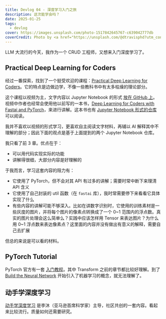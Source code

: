 ```yaml
---
title: Devlog 04 - 深度学习入门之旅
description: 这次能学会吗？
date: 2025-01-25
tags:
  - devlog
cover: https://images.unsplash.com/photo-1517842645767-c639042777db
coverCredit: Photo by <a href="https://unsplash.com/@dtravisphd?utm_content=creditCopyText&utm_medium=referral&utm_source=unsplash">David Travis</a> on <a href="https://unsplash.com/photos/brown-fountain-pen-on-notebook-5bYxXawHOQg?utm_content=creditCopyText&utm_medium=referral&utm_source=unsplash">Unsplash</a>
---
```

LLM 大流行的今天，我作为一个 CRUD 工程师，又想来入门深度学习了。

## Practical Deep Learning for Coders

经过一番探索，找到了一个挺受欢迎的课程：[Practical Deep Learning for Coders](https://course.fast.ai/)。它的特点是边做边学，不像一些教科书中有太多枯燥的理论部分。

这个课程以视频为主，文字内容以 Jupyter Notebook 的形式 [放在 GitHub 上](https://github.com/fastai/course22)。视频中作者也经常会使用他以前写的一本书，[Deep Learning for Coders with Fastai and PyTorch](https://www.amazon.com/Deep-Learning-Coders-fastai-PyTorch/dp/1492045527)，来进行讲解。这本书也有 [Jupyter Notebook 形式的仓库](https://github.com/fastai/fastbook) 可以阅读。

我并不喜欢以视频的形式学习，更喜欢自主阅读文字材料，再辅以 AI 解释其中不理解的部分；因此下面的观点是基于上面提到的两个 Jupyter Notebook 仓库。

我只看了前 3 章。优点在于：

- 可以用代码实现实际的功能
- 讲解得很细，大部分内容是好理解的

于我而言，学习这套内容的阻力有：

- 它使用了 PyTorch，但不会对其 API 有过多的讲解；需要时常中断下来理清 API 含义
- 它使用了自己封装的 util 函数（在 `fastai` 库），我时常需要停下来看看它具体实现了什么
- 有些内容的讲解可能不够深入。比如在讲数字识别时，它使用的训练素材是一些灰度的图片，并将每个图片的像素点转换成了一个 0~1 范围内的浮点数。真实的图片处理会这么简单么？实践中应该怎样用 Tensor 来表达图片？为什么用 0~1 浮点数来表达像素点？这里面的内容并没有做出有意义的解释，需要自己去扩展

但总的来说是可以看的材料。

## PyTorch Tutorial

PyTorch 官方有一套 [入门教程](https://pytorch.org/tutorials/beginner/basics/intro.html)。其中 Transform 之前的章节都比较好理解。到了 [Build the Neural Network](https://pytorch.org/tutorials/beginner/basics/buildmodel_tutorial.html) 开始引入了机器学习的概念，就无法理解了。

## 动手学深度学习

[动手学深度学习](https://zh.d2l.ai/) 是李沐（亚马逊首席科学家）主导，社区共创的一套内容。看起来比较流行。质量如何还需要研究。